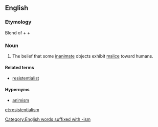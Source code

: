 ==English==

===Etymology===
Blend of {{etym|la|en}} {{term|res|lang=la|gloss=thing}} + {{term|resister|lang=en}} + {{term|existentialism|lang=en}}

===Noun===
{{wikipedia}}
{{en-noun|-}}

# {{context|humorous}} The belief that some [[inanimate]] objects exhibit [[malice]] toward humans.

====Related terms====
* [[resistentialist]]

====Hypernyms====
* [[animism]]

[[Category:English words suffixed with -ism]]

[[et:resistentialism]]